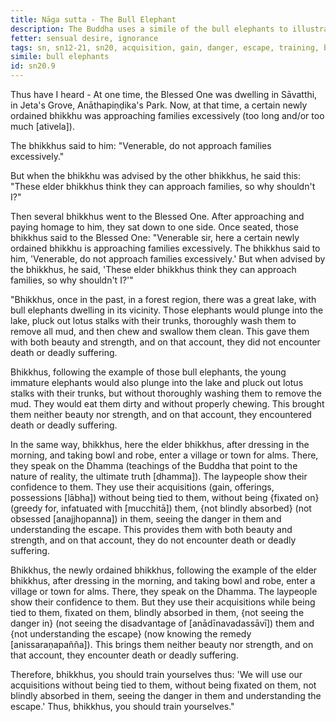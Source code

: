 ```yaml
---
title: Nāga sutta - The Bull Elephant
description: The Buddha uses a simile of the bull elephants to illustrate the importance of using acquisitions without being tied to them or fixated on them, while seeing the danger in them, and understanding the escape.
fetter: sensual desire, ignorance
tags: sn, sn12-21, sn20, acquisition, gain, danger, escape, training, bull elephant, tied, obsession, infatuation, greed
simile: bull elephants
id: sn20.9
---
```


Thus have I heard - At one time, the Blessed One was dwelling in Sāvatthi, in Jeta's Grove, Anāthapiṇḍika's Park. Now, at that time, a certain newly ordained bhikkhu was approaching families excessively (too long and/or too much [ativela]).

The bhikkhus said to him: "Venerable, do not approach families excessively."

But when the bhikkhu was advised by the other bhikkhus, he said this: "These elder bhikkhus think they can approach families, so why shouldn't I?"

Then several bhikkhus went to the Blessed One. After approaching and paying homage to him, they sat down to one side. Once seated, those bhikkhus said to the Blessed One: "Venerable sir, here a certain newly ordained bhikkhu is approaching families excessively. The bhikkhus said to him, 'Venerable, do not approach families excessively.' But when advised by the bhikkhus, he said, 'These elder bhikkhus think they can approach families, so why shouldn't I?'"

"Bhikkhus, once in the past, in a forest region, there was a great lake, with bull elephants dwelling in its vicinity. Those elephants would plunge into the lake, pluck out lotus stalks with their trunks, thoroughly wash them to remove all mud, and then chew and swallow them clean. This gave them with both beauty and strength, and on that account, they did not encounter death or deadly suffering.

Bhikkhus, following the example of those bull elephants, the young immature elephants would also plunge into the lake and pluck out lotus stalks with their trunks, but without thoroughly washing them to remove the mud. They would eat them dirty and without properly chewing. This brought them neither beauty nor strength, and on that account, they encountered death or deadly suffering.

In the same way, bhikkhus, here the elder bhikkhus, after dressing in the morning, and taking bowl and robe, enter a village or town for alms. There, they speak on the Dhamma (teachings of the Buddha that point to the nature of reality, the ultimate truth [dhamma]). The laypeople show their confidence to them. They use their acquisitions (gain, offerings, possessions [lābha]) without being tied to them, without being \{fixated on} (greedy for, infatuated with [mucchitā]) them, \{not blindly absorbed} (not obsessed [anajjhopanna]) in them, seeing the danger in them and understanding the escape. This provides them with both beauty and strength, and on that account, they do not encounter death or deadly suffering.

Bhikkhus, the newly ordained bhikkhus, following the example of the elder bhikkhus, after dressing in the morning, and taking bowl and robe, enter a village or town for alms. There, they speak on the Dhamma. The laypeople show their confidence to them. But they use their acquisitions while being tied to them, fixated on them, blindly absorbed in them, \{not seeing the danger in} (not seeing the disadvantage of [anādīnavadassāvī]) them and \{not understanding the escape} (now knowing the remedy [anissaraṇapañña]). This brings them neither beauty nor strength, and on that account, they encounter death or deadly suffering.

Therefore, bhikkhus, you should train yourselves thus: 'We will use our acquisitions without being tied to them, without being fixated on them, not blindly absorbed in them, seeing the danger in them and understanding the escape.' Thus, bhikkhus, you should train yourselves."